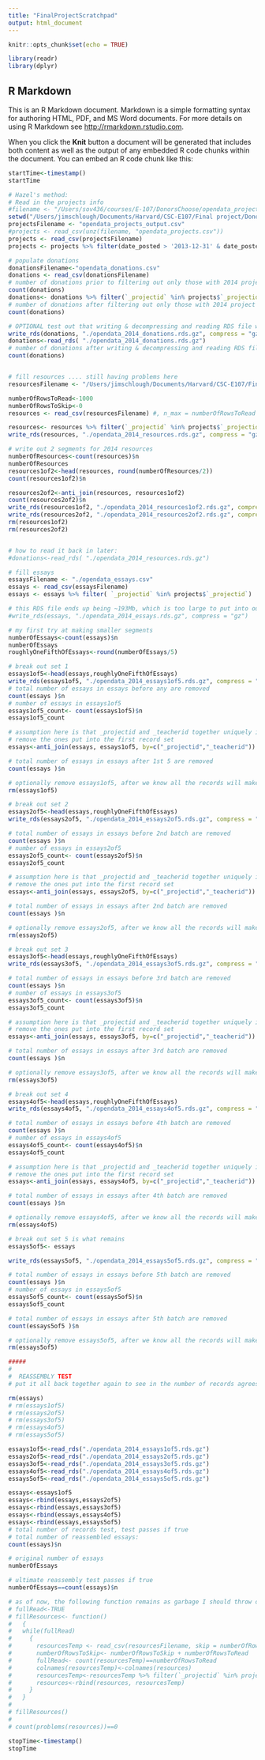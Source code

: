 ```yaml
---
title: "FinalProjectScratchpad"
output: html_document
---
```


```r
knitr::opts_chunk$set(echo = TRUE)

library(readr)
library(dplyr)
```

## R Markdown

This is an R Markdown document. Markdown is a simple formatting syntax for authoring HTML, PDF, and MS Word documents. For more details on using R Markdown see <http://rmarkdown.rstudio.com>.

When you click the **Knit** button a document will be generated that includes both content as well as the output of any embedded R code chunks within the document. You can embed an R code chunk like this:

```r
startTime<-timestamp()
startTime
```

```r

# Hazel's method: 
# Read in the projects info
#filename <- "/Users/sov436/courses/E-107/DonorsChoose/opendata_projects.zip"
setwd("/Users/jimschlough/Documents/Harvard/CSC-E107/Final project/DonorsChoose/data/" )
projectsFilename <- "opendata_projects_output.csv"
#projects <- read_csv(unz(filename, "opendata_projects.csv")) 
projects <- read_csv(projectsFilename) 
projects <- projects %>% filter(date_posted > '2013-12-31' & date_posted < '2015-01-01')

# populate donations
donationsFilename<-"opendata_donations.csv"
donations <- read_csv(donationsFilename) 
# number of donations prior to filtering out only those with 2014 project IDs
count(donations)
donations<- donations %>% filter(`_projectid` %in% projects$`_projectid`)
# number of donations after filtering out only those with 2014 project IDs
count(donations)

# OPTIONAL test out that writing & decompressing and reading RDS file works 
write_rds(donations, "./opendata_2014_donations.rds.gz", compress = "gz")
donations<-read_rds( "./opendata_2014_donations.rds.gz") 
# number of donations after writing & decompressing and reading RDS file 
count(donations)


# fill resources .... still having problems here
resourcesFilename <- "/Users/jimschlough/Documents/Harvard/CSC-E107/Final\ project/DonorsChoose/data/opendata_resources.csv"

numberOfRowsToRead<-1000
numberOfRowsToSkip<-0
resources <- read_csv(resourcesFilename) #, n_max = numberOfRowsToRead )

resources<- resources %>% filter(`_projectid` %in% projects$`_projectid`)
write_rds(resources, "./opendata_2014_resources.rds.gz", compress = "gz")

# write out 2 segments for 2014 resources 
numberOfResources<-count(resources)$n
numberOfResources
resources1of2<-head(resources, round(numberOfResources/2))
count(resources1of2)$n

resources2of2<-anti_join(resources, resources1of2)
count(resources2of2)$n
write_rds(resources1of2, "./opendata_2014_resources1of2.rds.gz", compress = "gz")
write_rds(resources2of2, "./opendata_2014_resources2of2.rds.gz", compress = "gz")
rm(resources1of2)
rm(resources2of2)


# how to read it back in later: 
#donations<-read_rds( "./opendata_2014_resources.rds.gz") 

# fill essays 
essaysFilename <- "./opendata_essays.csv"
essays <- read_csv(essaysFilename)
essays <- essays %>% filter( `_projectid` %in% projects$`_projectid`)

# this RDS file ends up being ~193Mb, which is too large to put into our git repository
#write_rds(essays, "./opendata_2014_essays.rds.gz", compress = "gz")

```

```r
# my first try at making smaller segments
numberOfEssays<-count(essays)$n
numberOfEssays
roughlyOneFifthOfEssays<-round(numberOfEssays/5)

# break out set 1 
essays1of5<-head(essays,roughlyOneFifthOfEssays)
write_rds(essays1of5, "./opendata_2014_essays1of5.rds.gz", compress = "gz")
# total number of essays in essays before any are removed  
count(essays )$n
# number of essays in essays1of5
essays1of5_count<- count(essays1of5)$n
essays1of5_count

# assumption here is that _projectid and _teacherid together uniquely identify an essay
# remove the ones put into the first record set
essays<-anti_join(essays, essays1of5, by=c("_projectid","_teacherid"))

# total number of essays in essays after 1st 5 are removed  
count(essays )$n

# optionally remove essays1of5, after we know all the records will make it 
rm(essays1of5)


```

```r
# break out set 2 
essays2of5<-head(essays,roughlyOneFifthOfEssays)
write_rds(essays2of5, "./opendata_2014_essays2of5.rds.gz", compress = "gz")

# total number of essays in essays before 2nd batch are removed  
count(essays )$n
# number of essays in essays2of5
essays2of5_count<- count(essays2of5)$n
essays2of5_count

# assumption here is that _projectid and _teacherid together uniquely identify an essay
# remove the ones put into the first record set 
essays<-anti_join(essays, essays2of5, by=c("_projectid","_teacherid"))

# total number of essays in essays after 2nd batch are removed  
count(essays )$n

# optionally remove essays2of5, after we know all the records will make it 
rm(essays2of5)

```


```r
# break out set 3 
essays3of5<-head(essays,roughlyOneFifthOfEssays)
write_rds(essays3of5, "./opendata_2014_essays3of5.rds.gz", compress = "gz")

# total number of essays in essays before 3rd batch are removed  
count(essays )$n
# number of essays in essays3of5
essays3of5_count<- count(essays3of5)$n
essays3of5_count

# assumption here is that _projectid and _teacherid together uniquely identify an essay
# remove the ones put into the first record set 
essays<-anti_join(essays, essays3of5, by=c("_projectid","_teacherid"))

# total number of essays in essays after 3rd batch are removed  
count(essays )$n

# optionally remove essays3of5, after we know all the records will make it 
rm(essays3of5)


```


```r

# break out set 4 
essays4of5<-head(essays,roughlyOneFifthOfEssays)
write_rds(essays4of5, "./opendata_2014_essays4of5.rds.gz", compress = "gz")

# total number of essays in essays before 4th batch are removed  
count(essays )$n
# number of essays in essays4of5
essays4of5_count<- count(essays4of5)$n
essays4of5_count

# assumption here is that _projectid and _teacherid together uniquely identify an essay
# remove the ones put into the first record set 
essays<-anti_join(essays, essays4of5, by=c("_projectid","_teacherid"))

# total number of essays in essays after 4th batch are removed  
count(essays )$n

# optionally remove essays4of5, after we know all the records will make it 
rm(essays4of5)


```

```r
# break out set 5 is what remains 
essays5of5<- essays 

write_rds(essays5of5, "./opendata_2014_essays5of5.rds.gz", compress = "gz")

# total number of essays in essays before 5th batch are removed  
count(essays )$n
# number of essays in essays5of5
essays5of5_count<- count(essays5of5)$n
essays5of5_count

# total number of essays in essays after 5th batch are removed  
count(essays5of5 )$n

# optionally remove essays5of5, after we know all the records will make it 
rm(essays5of5)


```

```r
#####
#
#  REASSEMBLY TEST
# put it all back together again to see in the number of records agrees with what we began having

rm(essays)
# rm(essays1of5)
# rm(essays2of5)
# rm(essays3of5)
# rm(essays4of5)
# rm(essays5of5)

essays1of5<-read_rds("./opendata_2014_essays1of5.rds.gz")
essays2of5<-read_rds("./opendata_2014_essays2of5.rds.gz")
essays3of5<-read_rds("./opendata_2014_essays3of5.rds.gz")
essays4of5<-read_rds("./opendata_2014_essays4of5.rds.gz")
essays5of5<-read_rds("./opendata_2014_essays5of5.rds.gz")

essays<-essays1of5
essays<-rbind(essays,essays2of5)
essays<-rbind(essays,essays3of5)
essays<-rbind(essays,essays4of5)
essays<-rbind(essays,essays5of5)
# total number of records test, test passes if true
# total number of reassembled essays:
count(essays)$n

# original number of essays
numberOfEssays

# ultimate reassembly test passes if true
numberOfEssays==count(essays)$n

```

```r
# as of now, the following function remains as garbage I should throw out:
# fullRead<-TRUE
# fillResources<- function()
#   {
#   while(fullRead)
#     {
#       resourcesTemp <- read_csv(resourcesFilename, skip = numberOfRowsToSkip, n_max = numberOfRowsToRead)
#       numberOfRowsToSkip<- numberOfRowsToSkip + numberOfRowsToRead
#       fullRead<- count(resourcesTemp)==numberOfRowsToRead
#       colnames(resourcesTemp)<-colnames(resources)
#       resourcesTemp<-resourcesTemp %>% filter(`_projectid` %in% projects$`_projectid`)
#       resources<-rbind(resources, resourcesTemp) 
#     }
#   }
# 
# fillResources()
# 
# count(problems(resources))==0
```


```r
stopTime<-timestamp()
stopTime
```

